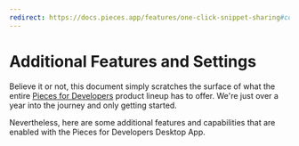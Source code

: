 ```yaml
---
redirect: https://docs.pieces.app/features/one-click-snippet-sharing#connecting-a-custom-cloud-domain
---
```


# Additional Features and Settings
Believe it or not, this document simply scratches the surface of what the entire <a href="{{ links.website.home }}">Pieces for Developers</a> product lineup has to offer. We're just over a year into the journey and only getting started.

Nevertheless, here are some additional features and capabilities that are enabled with the Pieces for Developers Desktop App.

